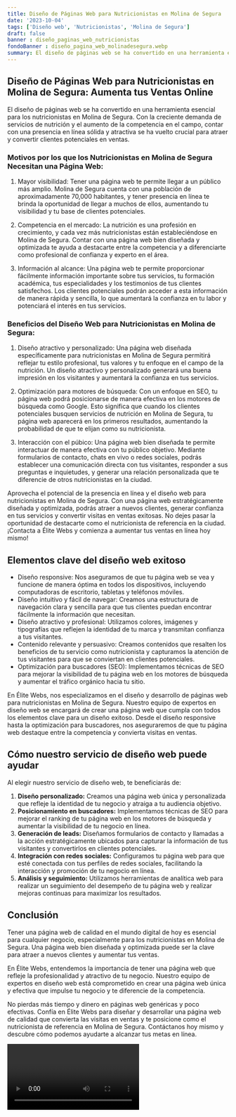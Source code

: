 ```yaml
---
title: Diseño de Páginas Web para Nutricionistas en Molina de Segura
date: '2023-10-04'
tags: ['Diseño web', 'Nutricionistas', 'Molina de Segura']
draft: false
banner : diseño_paginas_web_nutricionistas
fondoBanner : diseño_pagina_web_molinadesegura.webp
summary: El diseño de páginas web se ha convertido en una herramienta esencial para los nutricionistas en Molina de Segura. Con la creciente demanda de servicios de nutrición y el aumento de la competencia en el campo, contar con una presencia en línea sólida y atractiva se ha vuelto crucial para atraer y convertir clientes potenciales en ventas.
---
```


## Diseño de Páginas Web para Nutricionistas en Molina de Segura: Aumenta tus Ventas Online

El diseño de páginas web se ha convertido en una herramienta esencial para los nutricionistas en Molina de Segura. Con la creciente demanda de servicios de nutrición y el aumento de la competencia en el campo, contar con una presencia en línea sólida y atractiva se ha vuelto crucial para atraer y convertir clientes potenciales en ventas.

### Motivos por los que los Nutricionistas en Molina de Segura Necesitan una Página Web:

1. Mayor visibilidad: Tener una página web te permite llegar a un público más amplio. Molina de Segura cuenta con una población de aproximadamente 70,000 habitantes, y tener presencia en línea te brinda la oportunidad de llegar a muchos de ellos, aumentando tu visibilidad y tu base de clientes potenciales.

2. Competencia en el mercado: La nutrición es una profesión en crecimiento, y cada vez más nutricionistas están estableciéndose en Molina de Segura. Contar con una página web bien diseñada y optimizada te ayuda a destacarte entre la competencia y a diferenciarte como profesional de confianza y experto en el área.

3. Información al alcance: Una página web te permite proporcionar fácilmente información importante sobre tus servicios, tu formación académica, tus especialidades y los testimonios de tus clientes satisfechos. Los clientes potenciales podrán acceder a esta información de manera rápida y sencilla, lo que aumentará la confianza en tu labor y potenciará el interés en tus servicios.

### Beneficios del Diseño Web para Nutricionistas en Molina de Segura:

1. Diseño atractivo y personalizado: Una página web diseñada específicamente para nutricionistas en Molina de Segura permitirá reflejar tu estilo profesional, tus valores y tu enfoque en el campo de la nutrición. Un diseño atractivo y personalizado generará una buena impresión en los visitantes y aumentará la confianza en tus servicios.

2. Optimización para motores de búsqueda: Con un enfoque en SEO, tu página web podrá posicionarse de manera efectiva en los motores de búsqueda como Google. Esto significa que cuando los clientes potenciales busquen servicios de nutrición en Molina de Segura, tu página web aparecerá en los primeros resultados, aumentando la probabilidad de que te elijan como su nutricionista.

3. Interacción con el púbico: Una página web bien diseñada te permite interactuar de manera efectiva con tu público objetivo. Mediante formularios de contacto, chats en vivo o redes sociales, podrás establecer una comunicación directa con tus visitantes, responder a sus preguntas e inquietudes, y generar una relación personalizada que te diferencie de otros nutricionistas en la ciudad.

Aprovecha el potencial de la presencia en línea y el diseño web para nutricionistas en Molina de Segura. Con una página web estratégicamente diseñada y optimizada, podrás atraer a nuevos clientes, generar confianza en tus servicios y convertir visitas en ventas exitosas. No dejes pasar la oportunidad de destacarte como el nutricionista de referencia en la ciudad. ¡Contacta a Élite Webs y comienza a aumentar tus ventas en línea hoy mismo!

<GifSeo />

<Cta />

## Elementos clave del diseño web exitoso

- Diseño responsive: Nos aseguramos de que tu página web se vea y funcione de manera óptima en todos los dispositivos, incluyendo computadoras de escritorio, tabletas y teléfonos móviles.
- Diseño intuitivo y fácil de navegar: Creamos una estructura de navegación clara y sencilla para que tus clientes puedan encontrar fácilmente la información que necesitan.
- Diseño atractivo y profesional: Utilizamos colores, imágenes y tipografías que reflejen la identidad de tu marca y transmitan confianza a tus visitantes.
- Contenido relevante y persuasivo: Creamos contenidos que resalten los beneficios de tu servicio como nutricionista y capturamos la atención de tus visitantes para que se conviertan en clientes potenciales.
- Optimización para buscadores (SEO): Implementamos técnicas de SEO para mejorar la visibilidad de tu página web en los motores de búsqueda y aumentar el tráfico orgánico hacia tu sitio.

En Élite Webs, nos especializamos en el diseño y desarrollo de páginas web para nutricionistas en Molina de Segura. Nuestro equipo de expertos en diseño web se encargará de crear una página web que cumpla con todos los elementos clave para un diseño exitoso. Desde el diseño responsive hasta la optimización para buscadores, nos aseguraremos de que tu página web destaque entre la competencia y convierta visitas en ventas.

## Cómo nuestro servicio de diseño web puede ayudar

Al elegir nuestro servicio de diseño web, te beneficiarás de:

1. **Diseño personalizado:** Creamos una página web única y personalizada que refleje la identidad de tu negocio y atraiga a tu audiencia objetivo.
2. **Posicionamiento en buscadores:** Implementamos técnicas de SEO para mejorar el ranking de tu página web en los motores de búsqueda y aumentar la visibilidad de tu negocio en línea.
3. **Generación de leads:** Diseñamos formularios de contacto y llamadas a la acción estratégicamente ubicados para capturar la información de tus visitantes y convertirlos en clientes potenciales.
4. **Integración con redes sociales:** Configuramos tu página web para que esté conectada con tus perfiles de redes sociales, facilitando la interacción y promoción de tu negocio en línea.
5. **Análisis y seguimiento:** Utilizamos herramientas de analítica web para realizar un seguimiento del desempeño de tu página web y realizar mejoras continuas para maximizar los resultados.

## Conclusión

Tener una página web de calidad en el mundo digital de hoy es esencial para cualquier negocio, especialmente para los nutricionistas en Molina de Segura. Una página web bien diseñada y optimizada puede ser la clave para atraer a nuevos clientes y aumentar tus ventas.

En Élite Webs, entendemos la importancia de tener una página web que refleje la profesionalidad y atractivo de tu negocio. Nuestro equipo de expertos en diseño web está comprometido en crear una página web única y efectiva que impulse tu negocio y te diferencie de la competencia.

No pierdas más tiempo y dinero en páginas web genéricas y poco efectivas. Confía en Élite Webs para diseñar y desarrollar una página web de calidad que convierta las visitas en ventas y te posicione como el nutricionista de referencia en Molina de Segura. Contáctanos hoy mismo y descubre cómo podemos ayudarte a alcanzar tus metas en línea.

<Video />

<CtaBot job='Nutricionistas' city='Molina de Segura'/>

<Gmaps query='Molina de Segura+españa+maps' />